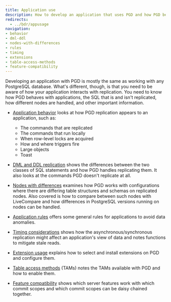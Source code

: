 ```yaml
---
title: Application use
description: How to develop an application that uses PGD and how PGD behaves with applications
redirects:
  - ../bdr/appusage
navigation:
- behavior
- dml-ddl
- nodes-with-differences
- rules
- timing
- extensions
- table-access-methods
- feature-compatibility
---
```


Developing an application with PGD is mostly the same as working with any PostgreSQL database. What's different, though, is that you need to be aware of how your application interacts with replication. You need to know how PGD behaves with applications, the SQL that is and isn't replicated, how different nodes are handled, and other important information.

* [Application behavior](behavior) looks at how PGD replication appears to an application, such as:
  - The commands that are replicated
  - The commands that run locally
  - When row-level locks are acquired
  - How and where triggers fire
  - Large objects
  - Toast


* [DML and DDL replication](dml-ddl) shows the differences between the two classes of SQL statements and how PGD handles replicating them. It also looks at the commands PGD doesn't replicate at all.

* [Nodes with differences](nodes-with-differences) examines how PGD works with configurations where there are differing table structures and schemas on replicated nodes. Also covered is how to compare between such nodes with LiveCompare and how differences in PostgreSQL versions running on nodes can be handled.

* [Application rules](rules) offers some general rules for applications to avoid data anomalies.

* [Timing considerations](timing) shows how the asynchronous/synchronous replication might affect an application's view of data and notes functions to mitigate stale reads.

* [Extension usage](extensions) explains how to select and install extensions on PGD and configure them.

* [Table access methods](table-access-methods) (TAMs) notes the TAMs available with PGD and how to enable them.

* [Feature compatibility](feature-compatibility) shows which server features work with which commit scopes and which commit scopes can be daisy chained together.